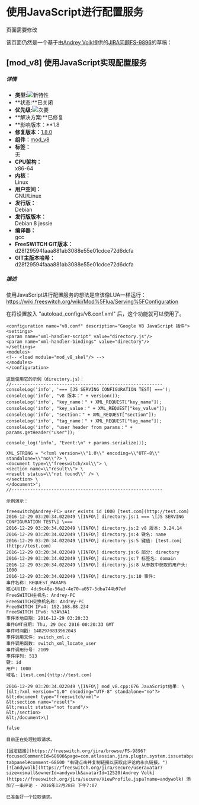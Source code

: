 # 使用JavaScript进行配置服务

页面需要修改

该页面仍然是一个基于由[Andrey Volk](https://freeswitch.org/confluence/display/~Lorni)提供的[JIRA问题FS-9896](https://freeswitch.org/jira/browse/FS-9896)的草稿：

## \[mod_v8\] 使用JavaScript实现配置服务

##### 详情

* **类型:**![](https://freeswitch.org/jira/secure/viewavatar?size=xsmall&avatarId=11631&avatarType=issuetype)新特性
* **状态:**已关闭
* **优先级:**![](https://freeswitch.org/jira/images/icons/priorities/minor.svg)次要
* **解决方案:**已修复
* **影响版本：**1.8
* **修复版本：**[1.8.0](https://freeswitch.org/jira/issues/?jql=project+%3D+FS+AND+fixVersion+%3D+1.8.0 "1.8.0 ")
* **组件：**[mod\_v8](https://freeswitch.org/jira/issues/?jql=project+%3D+FS+AND+component+%3D+mod%5Fv8 "mod_v8 ")
* **标签：**  
无
* **CPU架构：**  
x86-64
* **内核：**  
Linux
* **用户空间：**  
GNU/Linux
* **发行版：**  
Debian
* **发行版版本：**  
Debian 8 jessie
* **编译器：**  
gcc
* **FreeSWITCH GIT版本：**  
d28f29594faaa881ab3088e55e01cdce72d6dcfa
* **GIT主版本哈希：**  
d28f29594faaa881ab3088e55e01cdce72d6dcfa

  
##### 描述

使用JavaScript进行配置服务的想法是应该像LUA一样运行：  
<https://wiki.freeswitch.org/wiki/Mod%5Flua/Serving%5FConfiguration>

在将设置放入 "autoload\_configs/v8.conf.xml" 后，这个功能就可以使用了。

```simplified_chinese
<configuration name="v8.conf" description="Google V8 JavaScript 插件">  
<settings>  
<param name="xml-handler-script" value="directory.js"/>  
<param name="xml-handler-bindings" value="directory"/>  
</settings>  
<modules>  
<!-- <load module="mod_v8_skel"/> -->  
</modules>  
</configuration>

这是使用它的示例（directory.js）：
//---------------------------------------------------------
consoleLog('info', '=== [JS SERVING CONFIGURATION TEST] ===');
consoleLog('info', "v8 版本：" + version());
consoleLog('info', "key_name：" + XML_REQUEST["key_name"]);
consoleLog('info', "key_value：" + XML_REQUEST["key_value"]);
consoleLog('info', "section：" + XML_REQUEST["section"]);
consoleLog('info', "tag_name：" + XML_REQUEST["tag_name"]);
consoleLog('info', "user header from params：" + params.getHeader("user"));

console_log('info', "Event:\n" + params.serialize());

XML_STRING = "<?xml version=\\"1.0\\" encoding=\\"UTF-8\\" standalone=\\"no\\"?> \
<document type=\\"freeswitch/xml\\"> \
<section name=\\"result\\"> \
<result status=\\"not found\\" /> \
</section> \
</document>";
//---------------------------------------------------------

示例演示：

freeswitch@Andrey-PC> user_exists id 1000 [test.com](http://test.com)  
2016-12-29 03:20:34.022049 \[INFO\] directory.js:1 === \[JS SERVING CONFIGURATION TEST\] \===  
2016-12-29 03:20:34.022049 \[INFO\] directory.js:2 v8 版本: 3.24.14  
2016-12-29 03:20:34.022049 \[INFO\] directory.js:4 键名: name  
2016-12-29 03:20:34.022049 \[INFO\] directory.js:5 键值: [test.com](http://test.com)  
2016-12-29 03:20:34.022049 \[INFO\] directory.js:6 部分: directory  
2016-12-29 03:20:34.022049 \[INFO\] directory.js:7 标签名: domain  
2016-12-29 03:20:34.022049 \[INFO\] directory.js:8 从参数中获取的用户头: 1000  
2016-12-29 03:20:34.022049 \[INFO\] directory.js:10 事件:  
事件名称: REQUEST_PARAMS  
核心UUID: 4dc9c48e-56a3-4e70-a057-5dba744b97ef  
FreeSWITCH主机名: Andrey-PC  
FreeSWITCH交换机名称: Andrey-PC  
FreeSWITCH IPv4: 192.168.88.234  
FreeSWITCH IPv6: %3A%3A1  
事件本地日期: 2016-12-29 03:20:33  
事件GMT日期: Thu, 29 Dec 2016 00:20:33 GMT  
事件时间戳: 1482970833962043  
事件调用文件: switch_xml.c  
事件调用函数: switch_xml_locate_user  
事件调用行号: 2109  
事件序列: 513  
键: id  
用户: 1000  
域名: [test.com](http://test.com)

2016-12-29 03:20:34.022049 \[INFO\] mod_v8.cpp:676 JavaScript结果: \[&lt;?xml version="1.0" encoding="UTF-8" standalone="no"?>  
&lt;document type="freeswitch/xml">  
&lt;section name="result">  
&lt;result status="not found"/>  
&lt;/section>  
&lt;/document>\]

false

目前正在处理拉取请求。

[固定链接](https://freeswitch.org/jira/browse/FS-9896?focusedCommentId=68600&page=com.atlassian.jira.plugin.system.issuetabpanels:comment-tabpanel#comment-68600 "右键点击并复制链接以获取此评论的永久链接。")  
[![andywolk](https://freeswitch.org/jira/secure/useravatar?size=xsmall&ownerId=andywolk&avatarId=12520)Andrey Volk](https://freeswitch.org/jira/secure/ViewProfile.jspa?name=andywolk) 添加了一条评论 - 2016年12月28日 下午7:07

已准备好一个拉取请求。